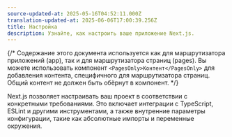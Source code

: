 ```yaml
---
source-updated-at: 2025-05-16T04:52:11.000Z
translation-updated-at: 2025-06-06T17:00:39.256Z
title: Настройка
description: Узнайте, как настроить ваше приложение Next.js.
---
```


{/* Содержание этого документа используется как для маршрутизатора приложений (app), так и для маршрутизатора страниц (pages). Вы можете использовать компонент `<PagesOnly>Контент</PagesOnly>` для добавления контента, специфичного для маршрутизатора страниц. Общий контент не должен быть обёрнут в компонент. */}

Next.js позволяет настраивать ваш проект в соответствии с конкретными требованиями. Это включает интеграции с TypeScript, ESLint и другими инструментами, а также внутренние параметры конфигурации, такие как абсолютные импорты и переменные окружения.